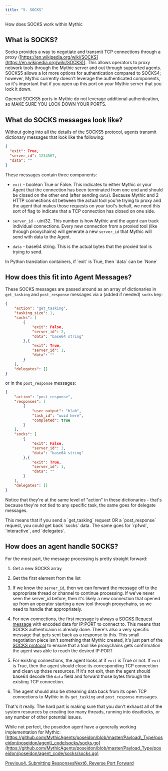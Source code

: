```yaml
---
title: "5. SOCKS"
---
```


How does SOCKS work within Mythic

## What is SOCKS?

Socks provides a way to negotiate and transmit TCP connections through a proxy ([https://en.wikipedia.org/wiki/SOCKS](https://en.wikipedia.org/wiki/SOCKS)). This allows operators to proxy network tools through the Mythic server and out through supported agents. SOCKS5 allows a lot more options for authentication compared to SOCKS4; however, Mythic currently doesn't leverage the authenticated components, so it's important that if you open up this port on your Mythic server that you lock it down.

<Note>
Opened SOCKS5 ports in Mythic do not leverage additional authentication, so MAKE SURE YOU LOCK DOWN YOUR PORTS.
</Note>

## What do SOCKS messages look like?

Without going into all the details of the SOCKS5 protocol, agents transmit dictionary messages that look like the following:

```json
{
  "exit": True,
  "server_id": 1234567,
  "data": ""
}
```

These messages contain three components:

* `exit` - boolean True or False. This indicates to either Mythic or your Agent that the connection has been terminated from one end and should be closed on the other end (after sending `data`). Because Mythic and 2 HTTP connections sit between the actual tool you're trying to proxy and the agent that makes those requests on your tool's behalf, we need this sort of flag to indicate that a TCP connection has closed on one side.

* `server_id` - uint32. This number is how Mythic and the agent can track individual connections. Every new connection from a proxied tool (like through proxychains) will generate a new `server_id` that Mythic will send with data to the Agent.

* `data` - base64 string. This is the actual bytes that the proxied tool is trying to send.

<Note>
In Python translation containers, if `exit` is True, then `data` can be `None`
</Note>

## How does this fit into Agent Messages?

These SOCKS messages are passed around as an array of dictionaries in `get_tasking` and `post_response` messages via a (added if needed) `socks` key:

```json
{
    "action": "get_tasking",
    "tasking_size": 1,
    "socks": [
        {
            "exit": False,
            "server_id": 2,
            "data": "base64 string"
        },{
            "exit": True,
            "server_id": 1,
            "data": ""
        }
    ],
    "delegates": []
}
```

or in the `post_response` messages:

```json
{
    "action": "post_response",
    "responses": [
        {
            "user_output": "blah",
            "task_id": "uuid here",
            "completed": true
        }
    ],
    "socks": [
        {
            "exit": False,
            "server_id": 2,
            "data": "base64 string"
        },{
            "exit": True,
            "server_id": 1,
            "data": ""
        }
    ],
    "delegates": []
}
```

Notice that they're at the same level of "action" in these dictionaries - that's because they're not tied to any specific task, the same goes for delegate messages.

<Info>
This means that if you send a `get_tasking` request OR a `post_response` request, you could get back `socks` data. The same goes for `rpfwd`, `interactive`, and `delegates`.
</Info>

## How does an agent handle SOCKS?

For the most part, the message processing is pretty straight forward:

1. Get a new SOCKS array

2. Get the first element from the list

3. If we know the `server_id`, then we can forward the message off to the appropriate thread or channel to continue processing. If we've never seen the server\_id before, then it's likely a new connection that opened up from an operator starting a new tool through proxychains, so we need to handle that appropriately.

4. For new connections, the first message is always a [SOCKS Request message](https://datatracker.ietf.org/doc/html/rfc1928#section-4) with encoded data for IP:PORT to connect to. This means that SOCKS authenticaion is already done. There's also a very specific message that gets sent back as a response to this. This small negotiation piece isn't something that Mythic created, it's just part of the [SOCKS protocol](https://datatracker.ietf.org/doc/html/rfc1928) to ensure that a tool like proxychains gets confirmation the agent was able to reach the desired IP:PORT

5. For existing connections, the agent looks at if `exit` is True or not. If `exit` is True, then the agent should close its corresponding TCP connection and clean up those resources. If it's not exit, then the agent should base64 decode the `data` field and forward those bytes through the existing TCP connection.

6. The agent should also be streaming data back from its open TCP connections to Mythic in its `get_tasking` and `post_response` messages.

That's it really. The hard part is making sure that you don't exhaust all of the system resources by creating too many threads, running into deadlocks, or any number of other potential issues.

While not perfect, the poseidon agent have a generally working implementation for Mythic: [https://github.com/MythicAgents/poseidon/blob/master/Payload\_Type/poseidon/poseidon/agent\_code/socks/socks.go](https://github.com/MythicAgents/poseidon/blob/master/Payload_Type/poseidon/poseidon/agent_code/socks/socks.go)

[Previous4. Submitting Responses](/Mythic_docs/customizing/payload-type-development/create_tasking/agent-side-coding/action-post_response)[Next6. Reverse Port Forward](/Mythic_docs/customizing/payload-type-development/create_tasking/agent-side-coding/rpfwd)
